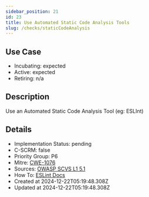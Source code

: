 ```yaml
---
sidebar_position: 21
id: 23
title: Use Automated Static Code Analysis Tools
slug: /checks/staticCodeAnalysis
---
```


## Use Case
<!-- LEVELS:START -->
- Incubating: expected
- Active: expected
- Retiring: n/a
<!-- LEVELS:END -->

<!-- DESCRIPTION:START -->
## Description
Use an Automated Static Code Analysis Tool (eg: ESLInt)
<!-- DESCRIPTION:END -->

<!-- DETAILS:START -->
## Details
- Implementation Status: pending
- C-SCRM: false
- Priority Group: P6
- Mitre: [CWE-1076](https://cwe.mitre.org/data/definitions/1076.html)
- Sources: [OWASP SCVS L1 5.1](https://scvs.owasp.org/scvs/v5-component-analysis/)
- How To: [ESLint Docs](https://eslint.org/docs/latest/use/getting-started#installation-and-usage)
- Created at 2024-12-22T05:19:48.308Z
- Updated at 2024-12-22T05:19:48.308Z
<!-- DETAILS:END -->
